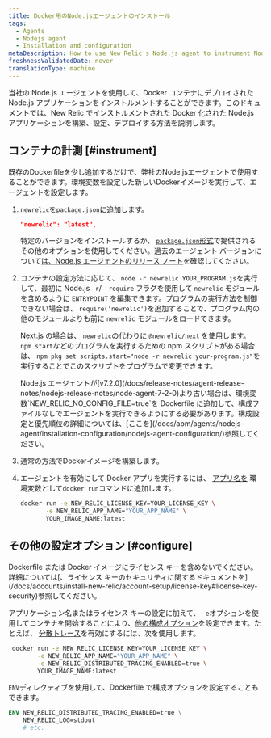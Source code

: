 ```yaml
---
title: Docker用のNode.jsエージェントのインストール
tags:
  - Agents
  - Nodejs agent
  - Installation and configuration
metaDescription: How to use New Relic's Node.js agent to instrument Node.js applications deployed in Docker containers.
freshnessValidatedDate: never
translationType: machine
---
```


当社の Node.js エージェントを使用して、Docker コンテナにデプロイされた Node.js アプリケーションをインストルメントすることができます。このドキュメントでは、New Relic でインストルメントされた Docker 化された Node.js アプリケーションを構築、設定、デプロイする方法を説明します。

## コンテナの計測 [#instrument]

既存のDockerfileを少し追加するだけで、弊社のNode.jsエージェントで使用することができます。環境変数を設定した新しいDockerイメージを実行して、エージェントを設定します。

1. `newrelic`を`package.json`に追加します。

   ```json
   "newrelic": "latest",
   ```

   特定のバージョンをインストールするか、 [`package.json`形式](https://docs.npmjs.com/files/package.json#dependencies)で提供されるその他のオプションを使用してください。過去のエージェント バージョンについて[は、Node.js エージェントのリリース ノート](/docs/release-notes/agent-release-notes/nodejs-release-notes)を確認してください。

2. コンテナの設定方法に応じて、 `node -r newrelic YOUR_PROGRAM.js`を実行して、最初に Node.js `-r`/`--require` フラグを使用して `newrelic` モジュールを含めるように `ENTRYPOINT` を編集できます。プログラムの実行方法を制御できない場合は、 `require('newrelic')`を追加することで、プログラム内の他のモジュールよりも前に `newrelic` モジュールをロードできます。

   Next.js の場合は、 `newrelic`の代わりに `@newrelic/next` を使用します。<Callout variant="tip"> `npm start`などのプログラムを実行するための npm スクリプトがある場合は、 `npm pkg set scripts.start="node -r newrelic your-program.js"`を実行することでこのスクリプトをプログラムで変更できます。</Callout>

   <Callout variant="important">
     Node.js エージェントが[v7.2.0](/docs/release-notes/agent-release-notes/nodejs-release-notes/node-agent-7-2-0)より古い場合は、環境変数`NEW_RELIC_NO_CONFIG_FILE=true`を Dockerfile に追加して、構成ファイルなしでエージェントを実行できるようにする必要があります。構成設定と優先順位の詳細については、[ここを](/docs/apm/agents/nodejs-agent/installation-configuration/nodejs-agent-configuration/)参照してください。
   </Callout>

3. 通常の方法でDockerイメージを構築します。

4. エージェントを有効にして Docker アプリを実行するには、 <InlinePopover type="licenseKey"/>[アプリ名を](/docs/agents/manage-apm-agents/app-naming/name-your-application) 環境変数として`docker run`コマンドに追加します。

   ```bash
   docker run -e NEW_RELIC_LICENSE_KEY=YOUR_LICENSE_KEY \
          -e NEW_RELIC_APP_NAME="YOUR_APP_NAME" \
          YOUR_IMAGE_NAME:latest
   ```

<InstallFeedback/>

## その他の設定オプション [#configure]

<Callout variant="caution">
  Dockerfile または Docker イメージにライセンス キーを含めないでください。詳細については[、ライセンス キーのセキュリティに関するドキュメントを](/docs/accounts/install-new-relic/account-setup/license-key#license-key-security)参照してください。
</Callout>

アプリケーション名またはライセンス キーの設定に加えて、 `-e`オプションを使用してコンテナを開始することにより、[他の構成オプション](/docs/agents/nodejs-agent/installation-configuration/nodejs-agent-configuration)を設定できます。たとえば、 [分散トレース](/docs/understand-dependencies/distributed-tracing/get-started/introduction-distributed-tracing)を有効にするには、次を使用します。

```bash
 docker run -e NEW_RELIC_LICENSE_KEY=YOUR_LICENSE_KEY \
        -e NEW_RELIC_APP_NAME="YOUR_APP_NAME" \
        -e NEW_RELIC_DISTRIBUTED_TRACING_ENABLED=true \
        YOUR_IMAGE_NAME:latest
```

`ENV`ディレクティブを使用して、Dockerfile で構成オプションを設定することもできます。

```dockerfile
ENV NEW_RELIC_DISTRIBUTED_TRACING_ENABLED=true \
    NEW_RELIC_LOG=stdout
    # etc.
```